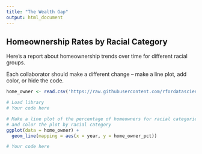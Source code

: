 ```yaml
---
title: "The Wealth Gap"
output: html_document
---
```


## Homeownership Rates by Racial Category

Here's a report about homeownership trends over time for different racial groups.

Each collaborator should make a different change -- make a line plot, add color, or hide the code.

```r
home_owner <- read.csv('https://raw.githubusercontent.com/rfordatascience/tidytuesday/master/data/2021/2021-02-09/home_owner.csv')

# Load library
# Your code here

# Make a line plot of the percentage of homeowners for racial categories over time
# and color the plot by racial category
ggplot(data = home_owner) + 
  geom_line(mapping = aes(x = year, y = home_owner_pct))

# Your code here
```
